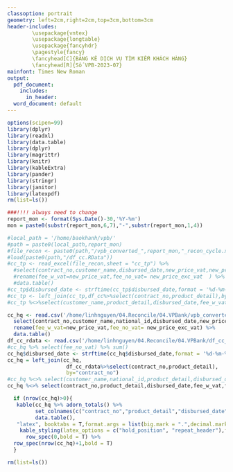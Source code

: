 ```yaml
---
classoption: portrait
geometry: left=2cm,right=2cm,top=3cm,bottom=3cm
header-includes:
        \usepackage{vntex}
        \usepackage{longtable}
        \usepackage{fancyhdr}
        \pagestyle{fancy}
        \fancyhead[C]{BẢNG KÊ DỊCH VỤ TÌM KIẾM KHÁCH HÀNG}
        \fancyhead[R]{Số VPB-2023-07}
mainfont: Times New Roman
output:
  pdf_document: 
    includes:
      in_header: 
  word_document: default
---
```




```r

options(scipen=99)
library(dplyr)
library(readxl)
library(data.table)
library(dplyr)
library(magrittr)
library(knitr)
library(kableExtra)
library(pander)
library(stringr)
library(janitor)
library(latexpdf)
rm(list=ls())

###!!!! always need to change
report_mon <- format(Sys.Date()-30,'%Y-%m')
mon = paste0(substr(report_mon,6,7),"-",substr(report_mon,1,4))

#local_path = '/home/baokhanh/vpb/'
#path = paste0(local_path,report_mon)
#file_recon <- paste0(path,"/vpb_converted_",report_mon,"_recon_cycle.xlsx")
#load(paste0(path,"/df_cc.RData"))
#cc_tp <- read_excel(file_recon,sheet = "cc_tp") %>% 
  #select(contract_no,customer_name,disbursed_date,new_price_vat,new_price_exc_vat) %>% 
  #rename(fee_w_vat=new_price_vat,fee_no_vat= new_price_exc_vat  ) %>% 
  #data.table()
#cc_tp$disbursed_date <- strftime(cc_tp$disbursed_date,format = '%d-%m-%Y')
#cc_tp <- left_join(cc_tp,df_cc%>%select(contract_no,product_detail),by="contract_no")
#cc_tp %<>%select(customer_name,product_detail,disbursed_date,fee_w_vat,fee_no_vat)

cc_hq <- read.csv('/home/linhnguyen/04.Reconcile/04.VPBank/vpb_converted_cycle_report_cc.csv') %>% 
  select(contract_no,customer_name,national_id,disbursed_date,new_price_vat,new_price_exc_vat) %>% 
  rename(fee_w_vat=new_price_vat,fee_no_vat= new_price_exc_vat) %>% 
  data.table()
df_cc_rdata <- read.csv('/home/linhnguyen/04.Reconcile/04.VPBank/df_cc_rdata.csv')
#cc_hq %>% select(fee_no_vat) %>% sum()
cc_hq$disbursed_date <- strftime(cc_hq$disbursed_date,format = '%d-%m-%Y')
cc_hq = left_join(cc_hq,
                   df_cc_rdata%>%select(contract_no,product_detail),
                   by="contract_no")
#cc_hq %<>% select(customer_name,national_id,product_detail,disbursed_date,fee_w_vat,fee_no_vat) %<>% distinct() -- dedup
cc_hq %<>% select(contract_no,product_detail,disbursed_date,fee_w_vat,fee_no_vat)
```
 \begin{flushleft}\fontsize{13pt}{14pt}\selectfont
  \rmfamily\textbf{CHI TIẾT THẺ CC HQ}
 \end{flushleft}
```r
  if (nrow(cc_hq)>0){ 
   kable(cc_hq %>% adorn_totals() %>%
         set_colnames(c("contract_no","product_detail","disbursed_date","fee_w_vat","fee_no_vat")) %>% 
         data.table(),
   "latex", booktabs = T,format.args = list(big.mark = ".",decimal.mark=","),align='l',longtable = TRUE,row.names = TRUE) %>%  
    kable_styling(latex_options = c("hold_position", "repeat_header"),font_size = 6, full_width =F,row_label_position = "c") %>%  
      row_spec(0,bold = T) %>%  
  row_spec(nrow(cc_hq)+1,bold = T)
  }
```


```r
rm(list=ls())
```